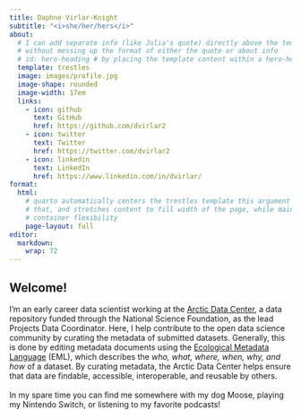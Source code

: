 ```yaml
---
title: Daphne Virlar-Knight
subtitle: "<i>she/her/hers</i>"
about:
  # I can add separate info (like Julia's quote) directly above the template info
  # without messing up the format of either the quote or about info
  # id: hero-heading # by placing the template content within a hero-heading block,
  template: trestles
  image: images/profile.jpg
  image-shape: rounded
  image-width: 17em
  links:
    - icon: github
      text: GitHub
      href: https://github.com/dvirlar2
    - icon: twitter
      text: Twitter
      href: https://twitter.com/dvirlar2
    - icon: linkedin
      text: LinkedIn
      href: https://www.linkedin.com/in/dvirlar/
format:
  html:
    # quarto automatically centers the trestles template this argument overrides
    # that, and stretches content to fill width of the page, while mainting 
    # container flexibility
    page-layout: full
editor: 
  markdown: 
    wrap: 72
---
```


```{=html}
<!--- Maybe there's a better palce for this??
<center>
"Data science is the discipline of turning raw data into understanding" <br>
<i> Julia Stewart Lowndes, PhD </i>
</center>
--->
```
## Welcome!

I'm an early career data scientist working at the [Arctic Data
Center](arcticdata.io), a data repository funded through the National
Science Foundation, as the lead Projects Data Coordinator. Here, I help
contribute to the open data science community by curating the metadata
of submitted datasets. Generally, this is done by editing metadata
documents using the [Ecological Metadata
Language](https://eml.ecoinformatics.org/) (EML), which describes the
*who, what, where, when, why, and how* of a dataset. By curating
metadata, the Arctic Data Center helps ensure that data are findable,
accessible, interoperable, and reusable by others. 
<br>
<br>
In my spare time you can find me somewhere with my dog Moose, playing my 
Nintendo Switch, or listening to my favorite podcasts! <!---You can find out more 
about me [here](about.qmd). --->

<!---
------------------------------------------------------------------------

## Education

Master of Environmental Science and Management, 2020 <br> University of
California, Santa Barbara

Bachelor of Arts in Ecology and Evolution Biology, 2017 <br> University
of Colorado, Boulder

------------------------------------------------------------------------

## Experience

Projects Data Coordinator \| 2022 - Present <br> <i>Arctic Data Center
</i>

Environmental Planner \| 2020 - 2021 <br> <i>Rincon Consultants </i>
--->